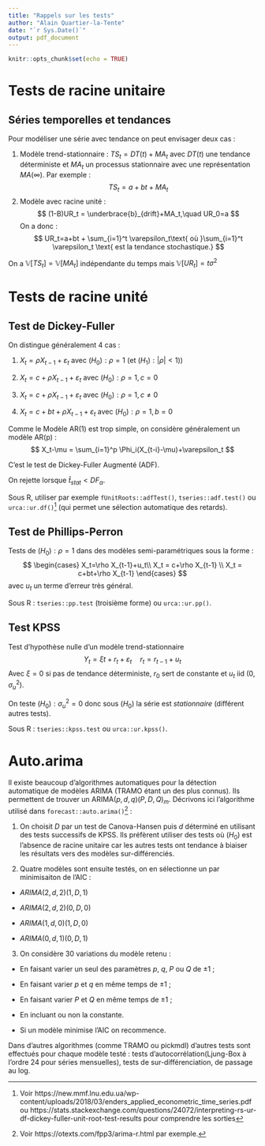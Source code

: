 ```yaml
---
title: "Rappels sur les tests"
author: "Alain Quartier-la-Tente"
date: "`r Sys.Date()`"
output: pdf_document
---
```


```r
knitr::opts_chunk$set(echo = TRUE)
```

# Tests de racine unitaire

## Séries temporelles et tendances

Pour modéliser une série avec tendance on peut envisager deux cas :

1. Modèle trend-stationnaire : $TS_t = DT(t) + MA_t$  avec $DT(t)$ une tendance déterministe et $MA_t$ un processus stationnaire avec une représentation $MA(\infty)$. Par exemple :
$$
TS_t=a+bt+MA_t
$$
2. Modèle avec racine unité :
$$
(1-B)UR_t = \underbrace{b}_{drift}+MA_t,\quad UR_0=a
$$
On a donc :
$$
UR_t=a+bt + \sum_{i=1}^t \varepsilon_t\text{ où }\sum_{i=1}^t \varepsilon_t \text{ est la tendance stochastique.}
$$

On a $\mathbb V[TS_t] =\mathbb V[MA_t]$ indépendante du temps mais $\mathbb V[UR_t] = t\sigma^2$

# Tests de racine unité

## Test de Dickey-Fuller

On distingue généralement 4 cas :

1. $X_t=\rho X_{t-1}+\varepsilon_t$ avec $(H_0):\rho = 1$ (et $(H_1):|\rho|<1$))

2. $X_t=c+\rho X_{t-1}+\varepsilon_t$ avec $(H_0):\rho = 1,c=0$

3. $X_t=c+\rho X_{t-1}+\varepsilon_t$ avec $(H_0):\rho = 1,c\ne0$

4. $X_t=c+bt+\rho X_{t-1}+\varepsilon_t$ avec $(H_0):\rho = 1,b=0$

Comme le Modèle AR(1) est trop simple, on considère généralement un modèle AR(p) :
$$
X_t-\mu = \sum_{i=1}^p \Phi_i(X_{t-i}-\mu)+\varepsilon_t
$$

C'est le test de Dickey-Fuller Augmenté (ADF).

On rejette lorsque $\hat t_{stat}<DF_{\alpha}$.

Sous R, utiliser par exemple `fUnitRoots::adfTest()`, `tseries::adf.test()` ou `urca::ur.df()`^[Voir https://new.mmf.lnu.edu.ua/wp-content/uploads/2018/03/enders_applied_econometric_time_series.pdf  ou https://stats.stackexchange.com/questions/24072/interpreting-rs-ur-df-dickey-fuller-unit-root-test-results pour comprendre les sorties] (qui permet une sélection automatique des retards).

## Test de Phillips-Perron

Tests de $(H_0):\rho = 1$ dans des modèles semi-paramétriques sous la forme :
$$
\begin{cases}
X_t=\rho X_{t-1}+u_t\\
X_t = c+\rho X_{t-1} \\
X_t = c+bt+\rho X_{t-1}
\end{cases}
$$
avec $u_t$ un terme d'erreur très général.

Sous R : `tseries::pp.test` (troisième forme) ou `urca::ur.pp()`.

## Test KPSS

Test d'hypothèse nulle d'un modèle trend-stationnaire
$$
Y_t=\xi t+r_t+\varepsilon_t\quad
r_t = r_{t-1}+u_t
$$
Avec $\xi=0$ si pas de tendance déterministe, $r_0$ sert de constante et $u_t$ iid $(0,\sigma_u^2)$.

On teste $(H_0):\sigma^2_u=0$ donc sous $(H_0)$ la série est *stationnaire* (différent autres tests).

Sous R : `tseries::kpss.test` ou `urca::ur.kpss()`.

# Auto.arima

Il existe beaucoup d'algorithmes automatiques pour la détection automatique de modèles ARIMA (TRAMO étant un des plus connus). Ils permettent de trouver un ARIMA$(p,d,q)(P,D,Q)_m$. Décrivons ici l'algorithme utilisé dans `forecast::auto.arima()`^[Voir https://otexts.com/fpp3/arima-r.html par exemple.] :

1. On choisit $D$ par un test de Canova-Hansen puis $d$ déterminé en utilisant des tests successifs de KPSS. Ils préfèrent utiliser des tests où ($H_0$) est l'absence de racine unitaire car les autres tests ont tendance à biaiser les résultats vers des modèles sur-différenciés.

2. Quatre modèles sont ensuite testés, on en sélectionne un par minimisaiton de l'AIC :

  -  $ARIMA(2,d,2)(1,D,1)$ 
  
  - $ARIMA(2,d,2)(0,D,0)$
  
  - $ARIMA(1,d,0)(1,D,0)$
  
  - $ARIMA(0,d,1)(0,D,1)$
  
3. On considère 30 variations du modèle retenu :

  - En faisant varier un seul des paramètres $p$, $q$, $P$ ou $Q$ de $\pm 1$ ;
  
  - En faisant varier $p$ et $q$ en même temps de $\pm 1$ ;
  
   - En faisant varier $P$ et $Q$ en même temps de $\pm 1$ ;
   
   - En incluant ou non la constante.
   
   - Si un modèle minimise l'AIC on recommence.
   
   
Dans d'autres algorithmes (comme TRAMO ou pickmdl) d'autres tests sont effectués pour chaque modèle testé : tests d'autocorrélation(Ljung-Box à l'ordre 24 pour séries mensuelles), tests de sur-différenciation, de passage au log.



